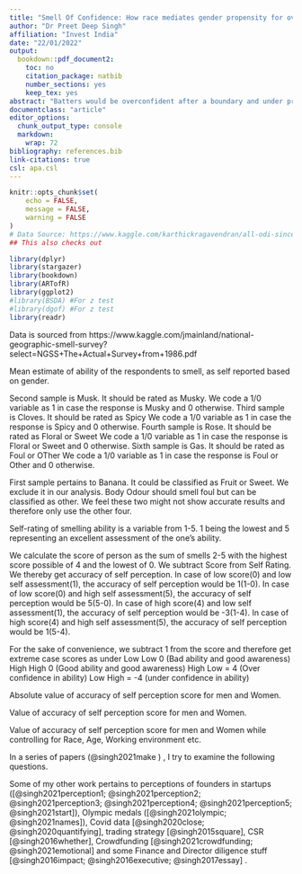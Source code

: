 ```yaml
---
title: "Smell Of Confidence: How race mediates gender propensity for over-confidence"
author: "Dr Preet Deep Singh"
affiliation: "Invest India"
date: "22/01/2022"
output: 
  bookdown::pdf_document2:
    toc: no
    citation_package: natbib
    number_sections: yes
    keep_tex: yes
abstract: "Batters would be overconfident after a boundary and under pressure after a dot ball. The pressure would be higher in the second innings and overconfidence might dominate in the first innings. We look at over 9 lakh deliveries and find that batters are more likely to get out after a dot ball in the second innings as compared to the first innings. Similarly, batters are more likely to be dismissed after a boundary in the first innings than in the second innings. "
documentclass: "article"
editor_options: 
  chunk_output_type: console
  markdown: 
    wrap: 72
bibliography: references.bib
link-citations: true
csl: apa.csl
---
```


```r
knitr::opts_chunk$set(
	echo = FALSE,
	message = FALSE,
	warning = FALSE
)
# Data Source: https://www.kaggle.com/karthickragavendran/all-odi-since-2006
## This also checks out

library(dplyr)
library(stargazer)
library(bookdown)
library(ARTofR)
library(ggplot2)
#library(BSDA) #For z test
#library(dgof) #For z test
library(readr)


```

\section{Introduction}



\section{Data and Methodology}
Data is sourced from https://www.kaggle.com/jmainland/national-geographic-smell-survey?select=NGSS+The+Actual+Survey+from+1986.pdf 

\begin{quote}
Context

In 1986 the Monell Chemical Senses Center and National Geographic magazine teamed up to mail nearly 11 million copies of the September issue, each containing six scratch-and-sniff patches. The odors were banana, musk, cloves, rose, androstenone (a chemical found in sweat), and mercaptans (compounds added to natural gas so that we can identify leaks). This csv contains the responses of 1.42 million readers.

Content

The dataset contains one xlsx file and a data dictionary

Acknowledgements

Banner Photo by Richárd Ecsedi on Unsplash

If you use this dataset, please cite:
Gilbert, A.N. and Wysocki, C.J. National Geographic Smell Survey: The Results. National Geographic, 1987, 172, 514‑525.

Inspiration

What factors predict whether someone is likely to lose their sense of smell?
Do men or women have a better sense of smell?
\end{quote}
\subsection{Average Estimate of Ability}
Mean estimate of ability of the respondents to smell, as self reported based on gender.

\subsection{Calculation of Correct Responses}
Second sample is Musk. It should be rated as Musky. We code a 1/0 variable as 1 in case the response is Musky and 0 otherwise.
Third sample is Cloves. It should be rated as Spicy We code a 1/0 variable as 1 in case the response is Spicy and 0 otherwise.
Fourth sample is Rose. It should be rated as Floral or Sweet We code a 1/0 variable as 1 in case the response is Floral or Sweet and 0 otherwise.
Sixth sample is Gas. It should be rated as Foul or OTher We code a 1/0 variable as 1 in case the response is Foul or Other and 0 otherwise.

First sample pertains to Banana. It could be classified as Fruit or Sweet. We exclude it in our analysis. Body Odour should smell foul but can be classified as other. We feel these two might not show accurate results and therefore only use the other four.

Self-rating of smelling ability is a variable from 1-5. 1 being the lowest and 5 representing an excellent assessment of the one's ability.

We calculate the score of person as the sum of smells 2-5 with the highest score possible of 4 and the lowest of 0. 
We subtract Score from Self Rating. We thereby get accuracy of self perception.
In case of low score(0) and low self assessment(1), the accuracy of self perception would be 1(1-0). 
In case of low score(0) and high self assessment(5), the accuracy of self perception would be 5(5-0).
In case of high score(4) and low self assessment(1), the accuracy of self perception would be -3(1-4).
In case of high score(4) and high self assessment(5), the accuracy of self perception would be 1(5-4).

For the sake of convenience, we subtract 1 from the score and therefore get extreme case scores as under
Low Low 0 (Bad ability and good awareness)
High High 0 (Good ability and good awareness)
High Low = 4 (Over confidence in ability)
Low High = -4 (under confidence in ability)


\subsection{Self-awareness}
Absolute value of accuracy of self perception score for men and Women.

\subsection{OverConfidence}
Value of accuracy of self perception score for men and Women.

\subsection{Regression}
Value of accuracy of self perception score for men and Women while controlling for Race, Age, Working environment etc. 

\section{Results}

\section{Conclusion and Limitations}

In a series of papers (@singh2021make ) , I try to examine the following questions.


Some of my other work pertains to perceptions of founders in startups ([@singh2021perception1; @singh2021perception2; @singh2021perception3; @singh2021perception4; @singh2021perception5; @singh2021start]), Olympic medals ([@singh2021olympic; @singh2021names]), Covid data [@singh2020close; @singh2020quantifying], trading strategy [@singh2015square], CSR [@singh2016whether], Crowdfunding [@singh2021crowdfunding; @singh2021emotional] and some Finance and Director diligence stuff [@singh2016impact; @singh2016executive; @singh2017essay] .







